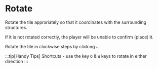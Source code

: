 # Rotate

Rotate the tile approriately so that it coordinates with the surrounding structures.

If it is not rotated correctly, the player will be unable to confirm (place) it.

Rotate the tile in clockwise steps by clicking `↩️`.

:::tip[Handy Tips]
Shortcuts - use the key `Q` & `W` keys to rotate in either direction
:::
